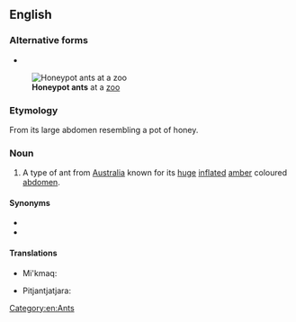 {{also|honeypot ant}}
==English==
{{wikipedia|Honeypot ant}}

===Alternative forms===
* {{l|en|honeypot ant}}
[[File:HoneyAnt.jpg|thumb|'''Honeypot ants''' at a [[zoo]]]]

===Etymology===
From its large abdomen resembling a pot of honey.

===Noun===
{{en-noun}}

# A type of ant from [[Australia]] known for its [[huge]] [[inflate]]d [[amber]] coloured [[abdomen]].

====Synonyms====
* {{l|en|plerergate}}
* {{l|en|replete}}

====Translations====
{{trans-top}}
* Mi'kmaq: {{t|mic|sismo'qone'j|an}}
{{trans-mid}}
* Pitjantjatjara: {{t|pjt|tjala}}
{{trans-bottom}}

[[Category:en:Ants]]